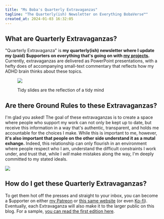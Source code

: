 ```yaml
---
title: "Ms Boba's Quarterly Extravaganzas"
tagline: "The Quarterly(ish) Newsletter on Everything BobaVerse™"
created_at: 2024-01-03 16:32:05
---
```


## What are Quarterly Extravaganzas?

"Quarterly Extravaganza" is **my quarterly(ish) newsletter where I
update my (paid) $upporters on everything that's going on with [my
projects](/projects).** Currently, extravaganzas are delivered as PowerPoint
presentations, with a hefty does of accompanying small-text commentary that
reflects how my ADHD brain thinks about these topics.

<figure>

![](./quick-context.png)

<figcaption>Tidy slides are the reflection of a tidy mind</figcaption>
</figure>

## Are there Ground Rules to these Extravaganzas?

I'm glad you asked! The goal of these extravaganzas is to create a space where
people who support my work can not only be kept up to date, but receive this
information in a way that's authentic, transparent, and holds me accountable for
the choices I make. While this is important to me, however, **it's also
important that people on the other side understand it as a mutal exhange.**
Indeed, this relationship can only flourish in an environment where people
respect who I am, understand the difficult constraints I work under, and trust
that, while I _will_ make mistakes along the way, I'm deeply committed to my
stated ideals.

![](./ground-rules.png)

## How do I get these Quarterly Extravaganzas?

To get them hot off the presses and straight to your inbox, you can become a
$upporter on either [my Patreon](https://www.patreon.com/essentialrandomness) or
[this same website](/support-me#donate) (or even
[Ko-fi](https://ko-fi.com/essentialrandomness/tiers)). Eventually, each
Extravaganza will also make it to the larger public on this blog. For a sample,
[you can read the first edition here](/posts/extravaganzas/1-now-its-time-to-find-out).

<style>{`
    img {
      padding-block: 0!important;
      border: 1px solid #eee;
      box-shadow: 4px 4px 0 0px #f5f5f5;
      width: calc(100% - 8px);
    }
    img + img {
      margin-top: 20px;
    }
    figure {
        text-align: center;
    }
    figcaption {
        margin-top: 5px;
        text-size: small;
        color: gray;
    }
    body {
        padding-bottom: 40px;
    }
`}</style>
